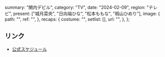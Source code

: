  summary: "関内デビル",
  category: "TV",
  date: "2024-02-09",
  region: "テレビ",
  present: ["城月菜央", "日向端ひな", "松本ももな", "籾山ひめり"],
  image: {
    path: "",
    ref: "",
  },
  recaps: {
    costume: "",
    setlist: [],
    url: "",
  },
};

## リンク

- [公式スケジュール](https://takanenonadeshiko.jp/?p=1723)
